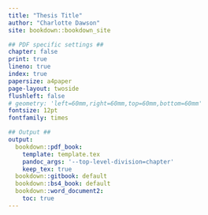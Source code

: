 ```yaml
---
title: "Thesis Title"
author: "Charlotte Dawson"
site: bookdown::bookdown_site

## PDF specific settings ##
chapter: false
print: true
lineno: true
index: true
papersize: a4paper
page-layout: twoside
flushleft: false
# geometry: 'left=60mm,right=60mm,top=60mm,bottom=60mm'
fontsize: 12pt
fontfamily: times

## Output ##
output:
  bookdown::pdf_book: 
    template: template.tex
    pandoc_args: '--top-level-division=chapter'
    keep_tex: true
  bookdown::gitbook: default
  bookdown::bs4_book: default
  bookdown::word_document2: 
    toc: true
---
```


<!-- This is a comment -->
